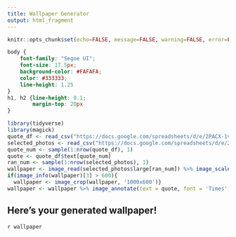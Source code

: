 ---
title: Wallpaper Generator
output: html_fragment
---

```{r setup, include=FALSE}
knitr::opts_chunk$set(echo=FALSE, message=FALSE, warning=FALSE, error=FALSE)

```

```{css echo=FALSE}
body {
    font-family: "Segoe UI";
    font-size: 17.5px;
    background-color: #FAFAFA;
    color: #333333;
    line-height: 1.25
}
h1, h2 {line-height: 0.1;
        margin-top: 20px
}
```

```{r eval=TRUE, echo=FALSE, error=FALSE, warning=FALSE}
library(tidyverse)
library(magick)
quote_df <- read_csv("https://docs.google.com/spreadsheets/d/e/2PACX-1vQBZ1n2RDp2CQ8wsKVUKNc1v_ZsGYU6AU5z_nVyxeZ-oGnaNYQy1K7DojEE0ahuR6s7NGXyjxv0UVYn/pub?output=csv")
selected_photos <- read_csv("https://docs.google.com/spreadsheets/d/e/2PACX-1vSD5GQ00xQV9jhqSte32rnOXM4WJePiYurWHjz18TMEwkJqilSaDdtUMpw41ZBEkn4w7qpxNDhBFPOb/pub?output=csv")
quote_num <- sample(1:nrow(quote_df), 1) 
quote <- quote_df$text[quote_num]
ran_num <- sample(1:nrow(selected_photos), 1)
wallpaper <- image_read(selected_photos$large[ran_num]) %>% image_scale(1000) 
if(image_info(wallpaper)[3] > 600){
  wallpaper <- image_crop(wallpaper, '1000x600')}
wallpaper <- wallpaper %>% image_annotate(text = quote, font = 'Times', size = 30, gravity = 'center', color = '#222222')

```

## Here's your generated wallpaper! 


`r wallpaper`


